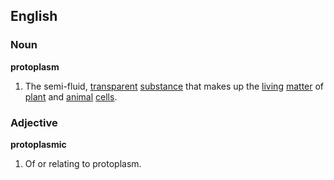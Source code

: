 ==English==
===Noun===
'''protoplasm'''
{{wikipedia}}
# The semi-fluid, [[transparent]] [[substance]] that makes up the [[living]] [[matter]] of [[plant]] and [[animal]] [[cell]]s.

===Adjective===
'''protoplasmic'''
# Of or relating to protoplasm.